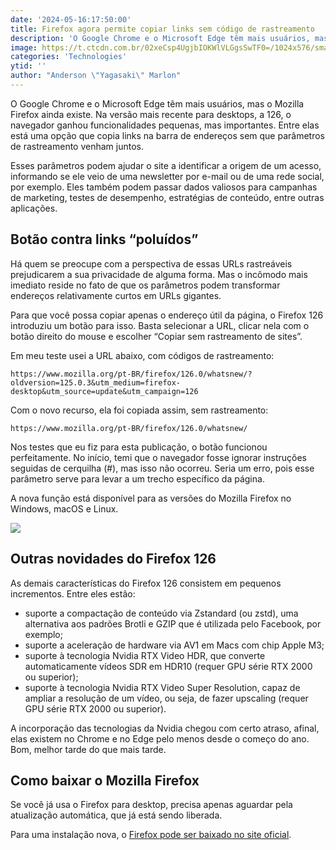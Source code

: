 ```yaml
---
date: '2024-05-16:17:50:00'
title: Firefox agora permite copiar links sem código de rastreamento
description: 'O Google Chrome e o Microsoft Edge têm mais usuários, mas o Mozilla Firefox ainda existe. Na versão mais recente para desktops, a 126, o navegador ganhou funcionalidades pequenas, mas importantes. Entre elas está uma opção que copia links na barra de endereços sem que parâmetros de rastreamento venham juntos.'
image: https://t.ctcdn.com.br/02xeCsp4UgjbIOKWlVLGgsSwTF0=/1024x576/smart/i722888.png
categories: 'Technologies'
ytid: ''
author: "Anderson \"Yagasaki\" Marlon"
---
```


O Google Chrome e o Microsoft Edge têm mais usuários, mas o Mozilla Firefox ainda existe. Na versão mais recente para desktops, a 126, o navegador ganhou funcionalidades pequenas, mas importantes. Entre elas está uma opção que copia links na barra de endereços sem que parâmetros de rastreamento venham juntos.

Esses parâmetros podem ajudar o site a identificar a origem de um acesso, informando se ele veio de uma newsletter por e-mail ou de uma rede social, por exemplo. Eles também podem passar dados valiosos para campanhas de marketing, testes de desempenho, estratégias de conteúdo, entre outras aplicações.

## Botão contra links “poluídos”
Há quem se preocupe com a perspectiva de essas URLs rastreáveis prejudicarem a sua privacidade de alguma forma. Mas o incômodo mais imediato reside no fato de que os parâmetros podem transformar endereços relativamente curtos em URLs gigantes.

Para que você possa copiar apenas o endereço útil da página, o Firefox 126 introduziu um botão para isso. Basta selecionar a URL, clicar nela com o botão direito do mouse e escolher “Copiar sem rastreamento de sites”.

Em meu teste usei a URL abaixo, com códigos de rastreamento:

```
https://www.mozilla.org/pt-BR/firefox/126.0/whatsnew/?oldversion=125.0.3&utm_medium=firefox-desktop&utm_source=update&utm_campaign=126
```

Com o novo recurso, ela foi copiada assim, sem rastreamento:

```
https://www.mozilla.org/pt-BR/firefox/126.0/whatsnew/
```

Nos testes que eu fiz para esta publicação, o botão funcionou perfeitamente. No início, temi que o navegador fosse ignorar instruções seguidas de cerquilha (#), mas isso não ocorreu. Seria um erro, pois esse parâmetro serve para levar a um trecho específico da página.

A nova função está disponível para as versões do Mozilla Firefox no Windows, macOS e Linux.

![](https://pbs.twimg.com/media/GNpecGWXMAEjtxp?format=jpg&name=large)

## Outras novidades do Firefox 126
As demais características do Firefox 126 consistem em pequenos incrementos. Entre eles estão:

- suporte a compactação de conteúdo via Zstandard (ou zstd), uma alternativa aos padrões Brotli e GZIP que é utilizada pelo Facebook, por exemplo;
- suporte a aceleração de hardware via AV1 em Macs com chip Apple M3;
- suporte à tecnologia Nvidia RTX Video HDR, que converte automaticamente vídeos SDR em HDR10 (requer GPU série RTX 2000 ou superior);
- suporte à tecnologia Nvidia RTX Video Super Resolution, capaz de ampliar a resolução de um vídeo, ou seja, de fazer upscaling (requer GPU série RTX 2000 ou superior).

A incorporação das tecnologias da Nvidia chegou com certo atraso, afinal, elas existem no Chrome e no Edge pelo menos desde o começo do ano. Bom, melhor tarde do que mais tarde.

## Como baixar o Mozilla Firefox
Se você já usa o Firefox para desktop, precisa apenas aguardar pela atualização automática, que já está sendo liberada.

Para uma instalação nova, o [Firefox pode ser baixado no site oficial](https://www.mozilla.org/pt-BR/firefox/new/).
